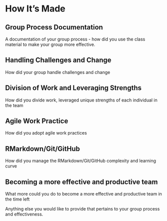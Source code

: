 # How It's Made
## Group Process Documentation
A documentation of your group process - how did you use the class material to make your group more effective.

## Handling Challenges and Change
How did your group handle challenges and change

## Division of Work and Leveraging Strengths
How did you divide work, leveraged unique strengths of each individual in the team

## Agile Work Practice
How did you adopt agile work practices

## RMarkdown/Git/GitHub
How did you manage the RMarkdown/Git/GitHub complexity and learning curve

## Becoming a more effective and productive team
What more could you do to become a more effective and productive team in the time left

Anything else you would like to provide that pertains to your group process and effectiveness.




